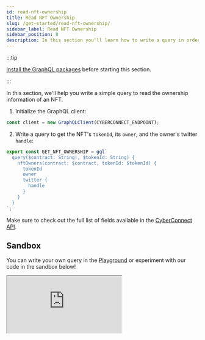 ```yaml
---
id: read-nft-ownership
title: Read NFT Ownership
slug: /get-started/read-nft-ownership/
sidebar_label: Read NFT Ownership
sidebar_position: 8
description: In this section you'll learn how to write a query in order to read the NFT ownership.
---
```


:::tip

[Install the GraphQL packages](/get-started/quick-setup/) before starting this section.

:::

In this section, we'll help you write a simple query to read the ownership information of an NFT.

1. Initialize the GraphQL client:

```jsx title="/src/queries/GetNFTOwnership.tsx"
const client = new GraphQLClient(CYBERCONNECT_ENDPOINT);
```

2. Write a query to get the NFT's `tokenId`, its `owner`, and the owner's twitter `handle`:

```jsx title="/src/queries/GetNFTOwnership.tsx"
export const GET_NFT_OWNERSHIP = gql`
  query($contract: String!, $tokenId: String) {
    nftOwners(contract: $contract, tokenId: $tokenId) {
      tokenId
      owner
      twitter {
        handle
      }
    }
  }
`;
```

Make sure to check out the full list of fields available in the [CyberConnect API](/cyberconnect-api/overview/).

## Sandbox

You can write your own query in the [Playground](/cyberconnect-api/playground/) or experiment with our code in the sandbox below!

<iframe
  src="https://codesandbox.io/embed/read-nft-ownership-ffmeov?codemirror=1&fontsize=14&hidenavigation=0&theme=dark&runonclick=1&view=split&module=/src/queries/GetNFTOwnership.tsx"
  title="read-nft-ownership"
  allow="accelerometer; ambient-light-sensor; camera; encrypted-media; geolocation; gyroscope; hid; microphone; midi; payment; usb; vr; xr-spatial-tracking"
  sandbox="allow-forms allow-modals allow-popups allow-presentation allow-same-origin allow-scripts"
></iframe>
